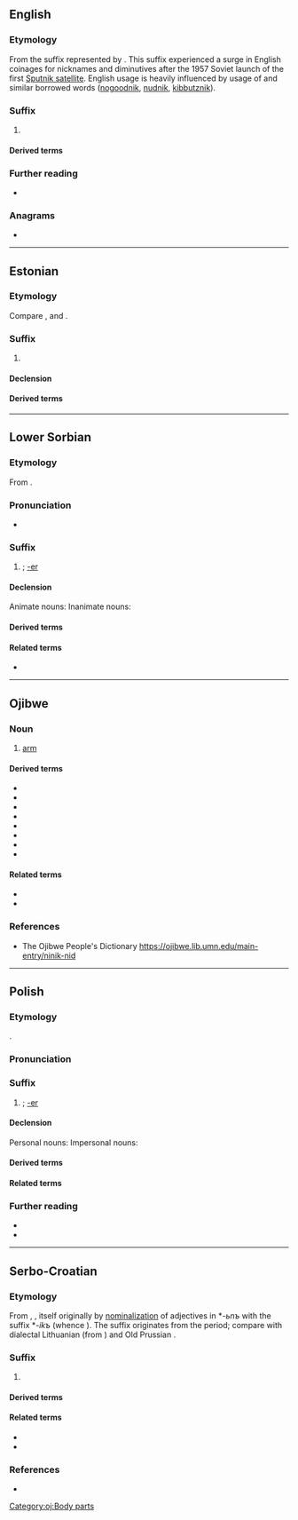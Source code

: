 {{also|nik|Nik|-nik-|-ník|ŋɪ́k|ȵik⁷}}

==English==
{{wp}}

===Etymology===
From the {{der|en|sla}} suffix represented by {{cog|ru|-ник}}. This suffix experienced a surge in English coinages for nicknames and diminutives after the 1957 Soviet launch of the first [[w:Sputnik program|Sputnik satellite]]. English usage is heavily influenced by {{der|en|yi|-}} usage of {{m|yi|־ניק}} and similar borrowed words ([[nogoodnik]], [[nudnik]], [[kibbutznik]]).

===Suffix===
{{en-suffix}}

# {{n-g|Creates a [[nickname]] for a person who [[exemplify|exemplifies]], [[endorse]]s, or is associated with the thing or quality specified (by the base form), often a particular [[ideology]] or preference.}}

====Derived terms====
{{suffixsee|en}}

===Further reading===
* {{cite-journal
|year=1990
|month=Autumn
|title=Of Sputniks, Beatniks, and Nogoodniks
|first=V. V.
|last=Kabakchi
|coauthors=Doyle, Charles Clay
|journal=American Speech
|volume=65
|issue=3
|pages=275-278
|jstor=455919
|url=http://www.jstor.org/stable/455919
}}

===Anagrams===
* {{anagrams|en|a=ikn|-kin|-kin-|Kin|ink|k'in|kin}}

----

==Estonian==

===Etymology===
{{rfe|et}}
Compare {{cog|izh|-nikka}}, {{cog|lv|-nieks}} and {{cog|ru|-ник}}.

===Suffix===
{{et-noun|suff=1|-niku|-nikku}}

# {{non-gloss definition|Forms occupational agent nouns. (non-productive)}}
#: {{suffixusex|et|kiri|t1=text|kirjanik|t2=writer}}
#: {{suffixusex|et|aed|t1=garden|aednik|t2=gardener}}
#: {{suffixusex|et|kunst|t1=art|kunstnik|t2=artist}}

====Declension====
{{et-decl-õnnelik|-ni}}

====Derived terms====
{{suffixsee|et}}

----

==Lower Sorbian==

===Etymology===
From {{inh|dsb|sla-pro|*-nikъ}}.

===Pronunciation===
* {{IPA|dsb|/nʲik/}}

===Suffix===
{{head|dsb|suffix|g=m|cat2=noun-forming suffixes}}

# {{non-gloss definition|Forms masculine nouns referring to a performer of some action, sometimes a device}}; [[-er]]
#: {{suffixusex|dsb|rězaś|rěznik|t1=to cut|t2=butcher}}

====Declension====
Animate nouns:
{{dsb-decl-noun-19|-ni|k|animate=1}}
Inanimate nouns:
{{dsb-decl-noun-19|-ni|k}}

====Derived terms====
{{suffixsee|dsb}}

====Related terms====
* {{l|dsb|-nica|g=f}}

----

==Ojibwe==

===Noun===
{{head|oj|noun|plural|-nikan|cat2=inanimate nouns|cat3=dependent inanimate nouns|obligatorily possessed}}
# [[arm]]

====Derived terms====
* {{l|oj|gichinik||right hand}}
* {{l|oj|ginik||your arm}}
* {{l|oj|ingodonik||one arm; one armlength}}
* {{l|oj|jiiskinikebizon||bracelet; garter}}
* {{l|oj|midaasonik||ten arms; ten armlengths}}
* {{l|oj|minikeyaab||armband; bracelet}}
* {{l|oj|ninik||my arm}}
* {{l|oj|onik||his arm}}

====Related terms====
* {{l|oj|-nik-}}
* {{l|oj|-nike-}}

===References===
* The Ojibwe People's Dictionary https://ojibwe.lib.umn.edu/main-entry/ninik-nid

[[Category:oj:Body parts]]

----

==Polish==

===Etymology===
{{inh+|pl|sla-pro|*-nikъ}}.

===Pronunciation===
{{pl-p|a=LL-Q809 (pol)-Olaf--nik.wav}}

===Suffix===
{{head|pl|suffix|g=m}}

# {{non-gloss definition|Forms masculine nouns referring to a performer of some action, sometimes a device}}; [[-er]]
#: {{suffixusex|pl|rola|rolnik}}

====Declension====
Personal nouns:
{{pl-decl-noun-masc-pers|-ni|k|-nicy}}
Impersonal nouns:
{{pl-decl-noun-masc-ani|-ni|k}}

====Derived terms====
{{suffixsee|pl}}

====Related terms====
{{col3|pl|-nica}}

===Further reading===
* {{R:pl:WSJP}}
* {{R:pl:PWN}}

----

==Serbo-Croatian==

===Etymology===
From {{inh|sh|sla-pro|*-nikъ}}, {{m|sla-pro|*-ьnikъ}}, itself originally by [[nominalization]] of adjectives in *''-ьnъ'' with the suffix *''-ikъ'' (whence {{m|sh|-ik}}). The suffix originates from the {{der|sh|ine-bsl-pro|-}} period; compare with dialectal Lithuanian {{m|lt|laukinykas|lauk-inykas|peasant, farmer}} (from {{m|lt|laukas|laũkas|field}}) and Old Prussian {{m|prg|laukinikis|lauk-inikis|vassal}}.

===Suffix===
{{sh-suffix}}

# {{non-gloss definition|Suffix appended to nominal stems to create a masculine noun, usually denoting a professional, performer, adherent, place, object, tool or a feature.}}

====Derived terms====
{{suffixsee|sh}}
{{col3|sh
|-enik
|-ovnik
|-evnik
}}

====Related terms====
* {{l|sh|-ik}}
* {{l|sh|-ica}}

===References===
* {{R:sh:Skok1971|vol=I|page=515}}